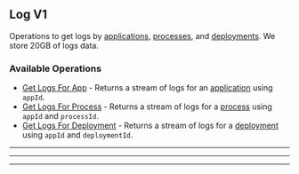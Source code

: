 
## Log V1
Operations to get logs by [applications](https://hathora.dev/docs/concepts/hathora\-entities\#application), [processes](https://hathora.dev/docs/concepts/hathora\-entities\#process), and [deployments](https://hathora.dev/docs/concepts/hathora\-entities\#deployment). We store 20GB of logs data.

### Available Operations

* [Get Logs For App](/typescript/log_v1/get_logs_for_app) - Returns a stream of logs for an [application](https://hathora.dev/docs/concepts/hathora-entities#application) using `appId`.
* [Get Logs For Process](/typescript/log_v1/get_logs_for_process) - Returns a stream of logs for a [process](https://hathora.dev/docs/concepts/hathora-entities#process) using `appId` and `processId`.
* [Get Logs For Deployment](/typescript/log_v1/get_logs_for_deployment) - Returns a stream of logs for a [deployment](https://hathora.dev/docs/concepts/hathora-entities#deployment) using `appId` and `deploymentId`.

---
<GetLogsForApp />

---
<GetLogsForProcess />

---
<GetLogsForDeployment />
